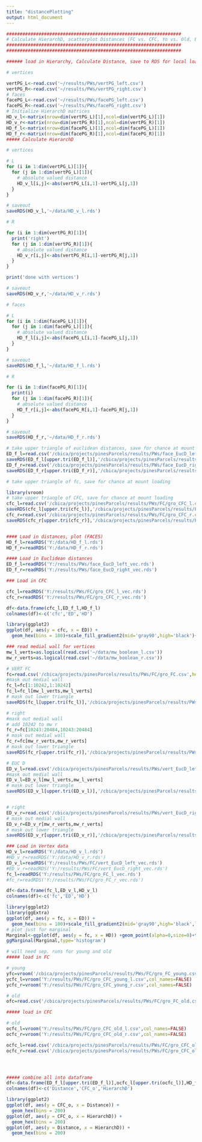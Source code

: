 ---
title: "distancePlotting"
output: html_document
---

```{r}
#################################################################
# Calculate HierarchD, scatterplot Distances (FC vs. CFC, Yo vs. Old, Euc D vs. HierarchD)
#################################################################
#################################################################

```

```{r}
###### load in Hierarchy, Calculate Distance, save to RDS for local loadin

# vertices

vertPG_L<-read.csv('~/results/PWs/vertPG_left.csv')
vertPG_R<-read.csv('~/results/PWs/vertPG_right.csv')
# faces
facePG_L<-read.csv('~/results/PWs/facePG_left.csv')
facePG_R<-read.csv('~/results/PWs/facePG_right.csv')
# Initialize HierarchD matrices
HD_v_l<-matrix(nrow=dim(vertPG_L)[1],ncol=dim(vertPG_L)[1])
HD_v_r<-matrix(nrow=dim(vertPG_R)[1],ncol=dim(vertPG_R)[1])
HD_f_l<-matrix(nrow=dim(facePG_L)[1],ncol=dim(facePG_L)[1])
HD_f_r<-matrix(nrow=dim(facePG_R)[1],ncol=dim(facePG_R)[1])
##### Calculate HierarchD

# vertices

# L
for (i in 1:dim(vertPG_L)[1]){
  for (j in 1:dim(vertPG_L)[1]){
    # absolute valued distance
    HD_v_l[i,j]<-abs(vertPG_L[i,1]-vertPG_L[j,1])
  }
}

# saveout
saveRDS(HD_v_l,'~/data/HD_v_l.rds')

# R

for (i in 1:dim(vertPG_R)[1]){
  print('right')
  for (j in 1:dim(vertPG_R)[1]){
    # absolute valued distance
    HD_v_r[i,j]<-abs(vertPG_R[i,1]-vertPG_R[j,1])
  }
}

print('done with vertices')

# saveout
saveRDS(HD_v_r,'~/data/HD_v_r.rds')

# faces

# L
for (i in 1:dim(facePG_L)[1]){
  for (j in 1:dim(facePG_L)[1]){
    # absolute valued distance
    HD_f_l[i,j]<-abs(facePG_L[i,1]-facePG_L[j,1])
  }
}

# saveout
saveRDS(HD_f_l,'~/data/HD_f_l.rds')

# R 

for (i in 1:dim(facePG_R)[1]){
  print(i)
  for (j in 1:dim(facePG_R)[1]){
    # absolute valued distance
    HD_f_r[i,j]<-abs(facePG_R[i,1]-facePG_R[j,1])
  }
}

# saveout
saveRDS(HD_f_r,'~/data/HD_f_r.rds')

```

```{r}
# take upper triangle of euclidean distances, save for chance at mount loading
ED_f_l=read.csv('/cbica/projects/pinesParcels/results/PWs/face_EucD_left.csv')
saveRDS(ED_f_l[upper.tri(ED_f_l)],'/cbica/projects/pinesParcels/results/PWs/face_EucD_left_vec.rds')
ED_f_r=read.csv('/cbica/projects/pinesParcels/results/PWs/face_EucD_right.csv')
saveRDS(ED_f_r[upper.tri(ED_f_r)],'/cbica/projects/pinesParcels/results/PWs/face_EucD_right_vec.rds')
```

```{r}
# take upper triangle of fc, save for chance at mount loading
```

```{r}
library(vroom)
# take upper triangle of CFC, save for chance at mount loading
cfc_l=read.csv('/cbica/projects/pinesParcels/results/PWs/FC/gro_CFC_l.csv')
saveRDS(cfc_l[upper.tri(cfc_l)],'/cbica/projects/pinesParcels/results/PWs/FC/gro_CFC_l_vec.rds')
cfc_r=read.csv('/cbica/projects/pinesParcels/results/PWs/FC/gro_CFC_r.csv')
saveRDS(cfc_r[upper.tri(cfc_r)],'/cbica/projects/pinesParcels/results/PWs/FC/gro_CFC_r_vec.rds')
```
```{r}

```

```{r}
#### Load in distances, plot (FACES)
HD_f_l=readRDS('Y:/data/HD_f_l.rds')
HD_f_r=readRDS('Y:/data/HD_f_r.rds')

#### Load in Euclidean distances
ED_f_l=readRDS('Y:/results/PWs/face_EucD_left_vec.rds')
ED_f_r=readRDS('Y:/results/PWs/face_EucD_right_vec.rds')

### Load in CFC

cfc_l=readRDS('Y:/results/PWs/FC/gro_CFC_l_vec.rds')
cfc_r=readRDS('Y:/results/PWs/FC/gro_CFC_r_vec.rds')

```

```{r}
df<-data.frame(cfc_l,ED_f_l,HD_f_l)
colnames(df)<-c('cfc','ED','HD')

library(ggplot2)
ggplot(df, aes(y = cfc, x = ED)) +
  geom_hex(bins = 100)+scale_fill_gradient2(mid='gray90',high='black')+theme_classic()

```

```{r}
### read medial wall for vertices
mw_l_verts=as.logical(read.csv('~/data/mw_boolean_l.csv'))
mw_r_verts=as.logical(read.csv('~/data/mw_boolean_r.csv'))

# VERT FC
fc=read.csv('/cbica/projects/pinesParcels/results/PWs/FC/gro_FC.csv',header=F)
#mask out medial wall
fc_l=fc[1:10242,1:10242]
fc_l=fc_l[mw_l_verts,mw_l_verts]
# mask out lower triangle
saveRDS(fc_l[upper.tri(fc_l)],'/cbica/projects/pinesParcels/results/PWs/FC/gro_FC_l_vec.rds')

# right
#mask out medial wall
# add 10242 to mw r
fc_r=fc[10243:20484,10243:20484]
# mask out medial wall
fc_r=fc[mw_r_verts,mw_r_verts]
# mask out lower triangle
saveRDS(fc_r[upper.tri(fc_r)],'/cbica/projects/pinesParcels/results/PWs/FC/gro_FC_r_vec.rds')

# EUC D
ED_v_l=read.csv('/cbica/projects/pinesParcels/results/PWs/vert_EucD_left.csv')
#mask out medial wall
ED_v_l=ED_v_l[mw_l_verts,mw_l_verts]
# mask out lower triangle
saveRDS(ED_v_l[upper.tri(ED_v_l)],'/cbica/projects/pinesParcels/results/PWs/FC/vert_EucD_left_vec.rds')


# right
ED_v_r=read.csv('/cbica/projects/pinesParcels/results/PWs/vert_EucD_right.csv')
# mask out medial wall
ED_v_r=ED_v_r[mw_r_verts,mw_r_verts]
# mask out lower triangle
saveRDS(ED_v_r[upper.tri(ED_v_r)],'/cbica/projects/pinesParcels/results/PWs/FC/vert_EucD_right_vec.rds')
```

```{r}
### Load in Vertex data
HD_v_l=readRDS('Y:/data/HD_v_l.rds')
#HD_v_r=readRDS('Y:/data/HD_v_r.rds')
ED_v_l=readRDS('Y:/results/PWs/FC/vert_EucD_left_vec.rds')
#ED_v_r=readRDS('Y:/results/PWs/FC/vert_EucD_right_vec.rds')
fc_l=readRDS('Y:/results/PWs/FC/gro_FC_l_vec.rds')
#fc_r=readRDS('Y:/results/PWs/FC/gro_FC_r_vec.rds')
```

```{r}
df<-data.frame(fc_l,ED_v_l,HD_v_l)
colnames(df)<-c('fc','ED','HD')

library(ggplot2)
library(ggExtra)
ggplot(df, aes(y = fc, x = ED)) +
  geom_hex(bins = 100)+scale_fill_gradient2(mid='gray90',high='black',limits=c(900000))+theme_classic()
# plot just for marginal
Marginal<-ggplot(df, aes(y = fc, x = HD)) +geom_point(alpha=0,size=0)+theme_classic()
ggMarginal(Marginal,type='histogram')
```


```{r}
# will need sep. runs for young and old
##### load in FC

# young
yfc=vroom('/cbica/projects/pinesParcels/results/PWs/FC/gro_FC_young.csv',col_names=FALSE)
ycfc_l=vroom('Y:/results/PWs/FC/gro_CFC_young_l.csv',col_names=FALSE)
ycfc_r=vroom('Y:/results/PWs/FC/gro_CFC_young_r.csv',col_names=FALSE)
```

```{r}
# old
ofc=read.csv('/cbica/projects/pinesParcels/results/PWs/FC/gro_FC_old.csv')

##### load in CFC

# old
ocfc_l=vroom('Y:/results/PWs/FC/gro_CFC_old_l.csv',col_names=FALSE)
ocfc_r=vroom('Y:/results/PWs/FC/gro_CFC_old_r.csv',col_names=FALSE)

ocfc_l=read.csv('/cbica/projects/pinesParcels/results/PWs/FC/gro_CFC_old_l.csv',header=F)
ocfc_r=read.csv('/cbica/projects/pinesParcels/results/PWs/FC/gro_CFC_old_r.csv',header=F)




##### combine all into dataframe
df<-data.frame(ED_f_l[upper.tri(ED_f_l)],ocfc_l[upper.tri(ocfc_l)],HD_f_l)
colnames(df)<-c('Distance','CFC_o','HierarchD')
```

```{r}
library(ggplot2)
ggplot(df, aes(y = CFC_o, x = Distance)) +
  geom_hex(bins = 200)
ggplot(df, aes(y = CFC_o, x = HierarchD)) +
  geom_hex(bins = 200)
ggplot(df, aes(y = Distance, x = HierarchD)) +
  geom_hex(bins = 200)
```